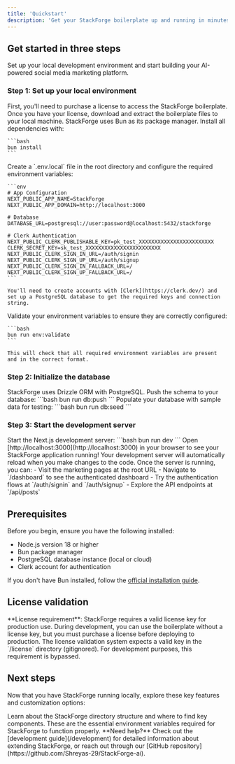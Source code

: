 ```yaml
---
title: 'Quickstart'
description: 'Get your StackForge boilerplate up and running in minutes'
---
```


## Get started in three steps

Set up your local development environment and start building your AI-powered social media marketing platform.

### Step 1: Set up your local environment

<AccordionGroup>
  <Accordion icon="copy" title="Obtain the StackForge boilerplate">
    First, you'll need to purchase a license to access the StackForge boilerplate. Once you have your license, download and extract the boilerplate files to your local machine.
  </Accordion>
  <Accordion icon="rectangle-terminal" title="Install dependencies">
    StackForge uses Bun as its package manager. Install all dependencies with:
    
    ```bash
    bun install
    ```
  </Accordion>
  <Accordion icon="database" title="Set up environment variables">
    Create a `.env.local` file in the root directory and configure the required environment variables:
    
    ```env
    # App Configuration
    NEXT_PUBLIC_APP_NAME=StackForge
    NEXT_PUBLIC_APP_DOMAIN=http://localhost:3000

    # Database
    DATABASE_URL=postgresql://user:password@localhost:5432/stackforge

    # Clerk Authentication
    NEXT_PUBLIC_CLERK_PUBLISHABLE_KEY=pk_test_XXXXXXXXXXXXXXXXXXXXXXXX
    CLERK_SECRET_KEY=sk_test_XXXXXXXXXXXXXXXXXXXXXXXX
    NEXT_PUBLIC_CLERK_SIGN_IN_URL=/auth/signin
    NEXT_PUBLIC_CLERK_SIGN_UP_URL=/auth/signup
    NEXT_PUBLIC_CLERK_SIGN_IN_FALLBACK_URL=/
    NEXT_PUBLIC_CLERK_SIGN_UP_FALLBACK_URL=/
    ```

    You'll need to create accounts with [Clerk](https://clerk.dev/) and set up a PostgreSQL database to get the required keys and connection string.

  </Accordion>
  <Accordion icon="check-circle" title="Validate environment variables">
    Validate your environment variables to ensure they are correctly configured:
    
    ```bash
    bun run env:validate
    ```
    
    This will check that all required environment variables are present and in the correct format.
  </Accordion>
</AccordionGroup>

### Step 2: Initialize the database

<AccordionGroup>
  <Accordion icon="database" title="Run database migrations">
    StackForge uses Drizzle ORM with PostgreSQL. Push the schema to your
    database: ```bash bun run db:push ```
  </Accordion>
  <Accordion icon="seedling" title="(Optional) Seed the database">
    Populate your database with sample data for testing: ```bash bun run db:seed
    ```
  </Accordion>
</AccordionGroup>

### Step 3: Start the development server

<AccordionGroup>
  <Accordion icon="rocket" title="Run the development server">
    Start the Next.js development server: ```bash bun run dev ``` Open
    [http://localhost:3000](http://localhost:3000) in your browser to see your
    StackForge application running!
    <Tip>
      Your development server will automatically reload when you make changes to
      the code.
    </Tip>
  </Accordion>
  <Accordion icon="globe" title="Explore the application">
    Once the server is running, you can: - Visit the marketing pages at the root
    URL - Navigate to `/dashboard` to see the authenticated dashboard - Try the
    authentication flows at `/auth/signin` and `/auth/signup` - Explore the API
    endpoints at `/api/posts`
  </Accordion>
</AccordionGroup>

## Prerequisites

Before you begin, ensure you have the following installed:

- Node.js version 18 or higher
- Bun package manager
- PostgreSQL database instance (local or cloud)
- Clerk account for authentication

If you don't have Bun installed, follow the [official installation guide](https://bun.sh/docs/installation).

## License validation

<Note>
  **License requirement**: StackForge requires a valid license key for
  production use. During development, you can use the boilerplate without a
  license key, but you must purchase a license before deploying to production.
  The license validation system expects a valid key in the `/license` directory
  (gitignored). For development purposes, this requirement is bypassed.
</Note>

## Next steps

Now that you have StackForge running locally, explore these key features and customization options:

<CardGroup cols={2}>

<Card title="Project Structure" icon="folder-tree" href="/development">
  Learn about the StackForge directory structure and where to find key
  components.
</Card>

<Card title="Environment Variables" icon="palette" href="environment-variables">
  These are the essential environment variables required for StackForge to
  function properly.
</Card>

</CardGroup>

<Note>
  **Need help?** Check out the [development guide](/development) for detailed
  information about extending StackForge, or reach out through our [GitHub
  repository](https://github.com/Shreyas-29/StackForge-ai).
</Note>
